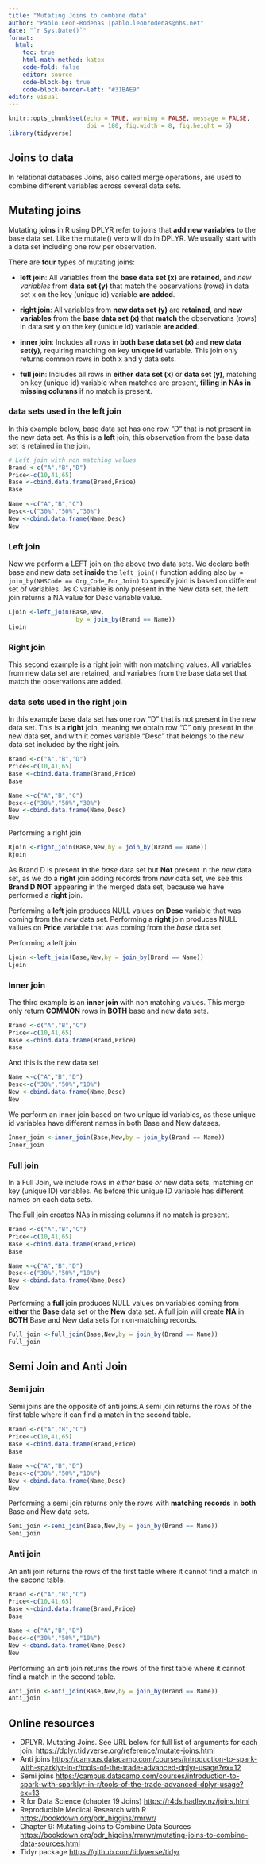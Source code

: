 ---
title: "Mutating Joins to combine data"
author: "Pablo Leon-Rodenas |pablo.leonrodenas@nhs.net"
date: "`r Sys.Date()`"
format: 
  html:
    toc: true
    html-math-method: katex
    code-fold: false
    editor: source
    code-block-bg: true
    code-block-border-left: "#31BAE9"
editor: visual
---

```{r setup, include=FALSE}
knitr::opts_chunk$set(echo = TRUE, warning = FALSE, message = FALSE,
                      dpi = 180, fig.width = 8, fig.height = 5)
library(tidyverse)
```

## Joins to data

In relational databases Joins, also called merge operations, are used to combine different variables across several data sets.

## Mutating joins

Mutating **joins** in R using DPLYR refer to joins that **add new variables** to the base data set. Like the mutate() verb will do in DPLYR. We usually start with a data set including one row per observation.

There are **four** types of mutating joins:

-   **left join**: All variables from the **base data set (x)** are **retained**, and *new variables* from **data set (y)** that match the observations (rows) in data set x on the key (unique id) variable **are added**.

-   **right join**: All variables from **new data set (y)** are **retained**, and **new variables** from the **base data set (x)** that **match** the observations (rows) in data set y on the key (unique id) variable **are added**.

-   **inner join**: Includes all rows in **both** **base data set (x)** and **new data set(y)**, requiring matching on key **unique id** variable. This join only returns common rows in both x and y data sets.

-   **full join**: Includes all rows in **either** **data set (x)** or **data set (y)**, matching on key (unique id) variable when matches are present, **filling in NAs in missing columns** if no match is present.

### data sets used in the left join

In this example below, base data set has one row "D" that is not present in the new data set. As this is a **left** join, this observation from the base data set is retained in the join.

```{r Base data set}
# Left join with non matching values 
Brand <-c("A","B","D")
Price<-c(10,41,65)
Base <-cbind.data.frame(Brand,Price)
Base
```

```{r new data set}
Name <-c("A","B","C")
Desc<-c("30%","50%","30%")
New <-cbind.data.frame(Name,Desc)
New
```

### Left join

Now we perform a LEFT join on the above two data sets. We declare both base and new data set **inside** the `left_join()` function adding also `by = join_by(NHSCode == Org_Code_For_Join)` to specify join is based on different set of variables. As C variable is only present in the New data set, the left join returns a NA value for Desc variable value.

```{r left join different variable}

Ljoin <-left_join(Base,New,
                   by = join_by(Brand == Name))
Ljoin
```

### Right join

This second example is a right join with non matching values. All variables from new data set are retained, and variables from the base data set that match the observations are added.

### data sets used in the right join

In this example base data set has one row "D" that is not present in the new data set. This is a **right** join, meaning we obtain row "C" only present in the new data set, and with it comes variable "Desc" that belongs to the new data set included by the right join.

```{r Base data set right join}
Brand <-c("A","B","D")
Price<-c(10,41,65)
Base <-cbind.data.frame(Brand,Price)
Base
```

```{r new data set right join}
Name <-c("A","B","C")
Desc<-c("30%","50%","30%")
New <-cbind.data.frame(Name,Desc)
New
```

Performing a right join

```{r right join by different variable}
Rjoin <-right_join(Base,New,by = join_by(Brand == Name))
Rjoin
```

As Brand D is present in the *base* data set but **Not** present in the *new* data set, as we do a **right** join adding records from *new* data set, we see this **Brand D** **NOT** appearing in the merged data set, because we have performed a **right** join.

Performing a **left** join produces NULL values on **Desc** variable that was coming from the *new* data set. Performing a **right** join produces NULL vallues on **Price** variable that was coming from the *base* data set.

Performing a left join

```{r left join by different variable}
Ljoin <-left_join(Base,New,by = join_by(Brand == Name))
Ljoin
```

### Inner join

The third example is an **inner join** with non matching values. This merge only return **COMMON** rows in **BOTH** base and new data sets.

```{r Base data set inner join}
Brand <-c("A","B","C")
Price<-c(10,41,65)
Base <-cbind.data.frame(Brand,Price)
Base
```

And this is the new data set

```{r New data set inner join}
Name <-c("A","B","D")
Desc<-c("30%","50%","10%")
New <-cbind.data.frame(Name,Desc)
New
```

We perform an inner join based on two unique id variables, as these unique id variables have different names in both Base and New datases.

```{r Inner join, echo = TRUE}
Inner_join <-inner_join(Base,New,by = join_by(Brand == Name))
Inner_join
```

### Full join

In a Full Join, we include rows in *either* base *or* new data sets, matching on key (unique ID) variables. As before this unique ID variable has different names on each data sets.

The Full join creates NAs in missing columns if no match is present.

```{r Base data set Full join, echo=TRUE}
Brand <-c("A","B","C")
Price<-c(10,41,65)
Base <-cbind.data.frame(Brand,Price)
Base
```

```{r New data set Full join, echo=TRUE}
Name <-c("A","B","D")
Desc<-c("30%","50%","10%")
New <-cbind.data.frame(Name,Desc)
New
```

Performing a **full** join produces NULL values on variables coming from **either** the **Base** data set or the **New** data set. A full join will create **NA** in **BOTH** Base and New data sets for non-matching records.

```{r Full join script,echo=TRUE}
Full_join <-full_join(Base,New,by = join_by(Brand == Name))
Full_join
```

## Semi Join and Anti Join

### Semi join

Semi joins are the opposite of anti joins.A semi join returns the rows of the first table where it can find a match in the second table.

```{r Base data set semi join, echo=TRUE}
Brand <-c("A","B","C")
Price<-c(10,41,65)
Base <-cbind.data.frame(Brand,Price)
Base
```

```{r New data set semi join, echo=TRUE}
Name <-c("A","B","D")
Desc<-c("30%","50%","10%")
New <-cbind.data.frame(Name,Desc)
New
```

Performing a semi join returns only the rows with **matching records** in **both** Base and New data sets.

```{r Semi join, echo=TRUE}
Semi_join <-semi_join(Base,New,by = join_by(Brand == Name))
Semi_join
```

### Anti join

An anti join returns the rows of the first table where it cannot find a match in the second table.

```{r Base data set anti join, echo=TRUE}
Brand <-c("A","B","C")
Price<-c(10,41,65)
Base <-cbind.data.frame(Brand,Price)
Base
```

```{r New data set anti join, echo=TRUE}
Name <-c("A","B","D")
Desc<-c("30%","50%","10%")
New <-cbind.data.frame(Name,Desc)
New
```

Performing an anti join returns the rows of the first table where it cannot find a match in the second table.

```{r Anti join, echo=TRUE}
Anti_join <-anti_join(Base,New,by = join_by(Brand == Name))
Anti_join
```

## Online resources

-   DPLYR. Mutating Joins. See URL below for full list of arguments for each join: <https://dplyr.tidyverse.org/reference/mutate-joins.html>
-   Anti joins <https://campus.datacamp.com/courses/introduction-to-spark-with-sparklyr-in-r/tools-of-the-trade-advanced-dplyr-usage?ex=12>
-   Semi joins <https://campus.datacamp.com/courses/introduction-to-spark-with-sparklyr-in-r/tools-of-the-trade-advanced-dplyr-usage?ex=13>
-   R for Data Science (chapter 19 Joins) <https://r4ds.hadley.nz/joins.html>
-   Reproducible Medical Research with R <https://bookdown.org/pdr_higgins/rmrwr/>
-   Chapter 9: Mutating Joins to Combine Data Sources <https://bookdown.org/pdr_higgins/rmrwr/mutating-joins-to-combine-data-sources.html>
-   Tidyr package <https://github.com/tidyverse/tidyr>
